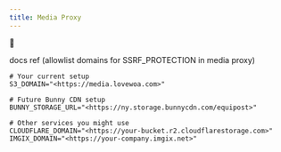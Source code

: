 ```yaml
---
title: Media Proxy
---
```

🚜




docs ref (allowlist domains for SSRF_PROTECTION in media proxy)

```
# Your current setup
S3_DOMAIN="<https://media.lovewoa.com>"

# Future Bunny CDN setup
BUNNY_STORAGE_URL="<https://ny.storage.bunnycdn.com/equipost>"

# Other services you might use
CLOUDFLARE_DOMAIN="<https://your-bucket.r2.cloudflarestorage.com>"
IMGIX_DOMAIN="<https://your-company.imgix.net>"
```

‌